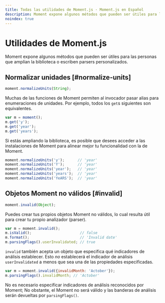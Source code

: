 ```yaml
---
title: Todas las utilidades de Moment.js · Moment.js en Español
description: Moment expone algunos métodos que pueden ser útiles para las personas que amplían la biblioteca o escriben parsers personalizados.
noindex: true
---
```


# Utilidades de Moment.js

Moment expone algunos métodos que pueden ser útiles para las personas que amplían la biblioteca o escriben parsers personalizados.

## Normalizar unidades [#normalize-units]

```javascript filename="Firma del método"
moment.normalizeUnits(String);
```

Muchas de las funciones de Moment permiten al invocador pasar alias para enumeraciones de unidades. Por ejemplo, todos los `get`s siguientes son equivalentes.

```javascript filename="JavaScript"
var m = moment();
m.get('y');
m.get('year');
m.get('years');
```

Si estás ampliando la biblioteca, es posible que desees acceder a las instalaciones de Moment para alinear mejor tu funcionalidad con la de Moment.

```javascript filename="JavaScript"
moment.normalizeUnits('y');      // 'year'
moment.normalizeUnits('Y');      // 'year'
moment.normalizeUnits('year');   // 'year'
moment.normalizeUnits('years');  // 'year'
moment.normalizeUnits('YeARS');  // 'year'
```

## Objetos Moment no válidos [#invalid]

```javascript filename="Firma del método"
moment.invalid(Object);
```

Puedes crear tus propios objetos Moment no válidos, lo cual resulta útil para crear tu propio analizador (parser).

```javascript filename="JavaScript"
var m = moment.invalid();
m.isValid();                      // false
m.format();                       // 'Invalid date'
m.parsingFlags().userInvalidated; // true
```

`invalid` también acepta un objeto que especifica qué indicadores de análisis establecer. Esto *no* establecerá el indicador de análisis `userInvalidated` a menos que sea una de las propiedades especificadas.

```javascript filename="JavaScript"
var m = moment.invalid({invalidMonth: 'Actober'});
m.parsingFlags().invalidMonth; // 'Actober'
```

No es necesario especificar indicadores de análisis reconocidos por Moment; No obstante, el Moment no será válido y las banderas de análisis serán devueltas por `parsingFlags()`.
